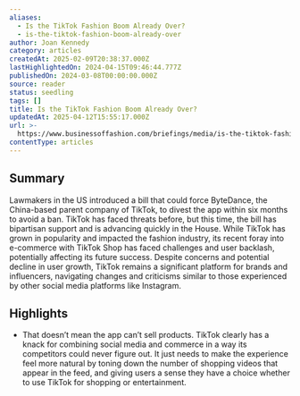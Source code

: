 ```yaml
---
aliases:
  - Is the TikTok Fashion Boom Already Over?
  - is-the-tiktok-fashion-boom-already-over
author: Joan Kennedy
category: articles
createdAt: 2025-02-09T20:38:37.000Z
lastHighlightedOn: 2024-04-15T09:46:44.777Z
publishedOn: 2024-03-08T00:00:00.000Z
source: reader
status: seedling
tags: []
title: Is the TikTok Fashion Boom Already Over?
updatedAt: 2025-04-12T15:55:17.000Z
url: >-
  https://www.businessoffashion.com/briefings/media/is-the-tiktok-fashion-boom-already-over/?utm_source=newsletter_professional_thisweek&utm_medium=email&utm_campaign=This_Week_In_Fashion_080324&utm_term=OP2GF4SGA5AGRD7V23HMUJXQ74&utm_content=top_story_title
contentType: articles
---
```

## Summary

Lawmakers in the US introduced a bill that could force ByteDance, the China-based parent company of TikTok, to divest the app within six months to avoid a ban. TikTok has faced threats before, but this time, the bill has bipartisan support and is advancing quickly in the House. While TikTok has grown in popularity and impacted the fashion industry, its recent foray into e-commerce with TikTok Shop has faced challenges and user backlash, potentially affecting its future success. Despite concerns and potential decline in user growth, TikTok remains a significant platform for brands and influencers, navigating changes and criticisms similar to those experienced by other social media platforms like Instagram.

## Highlights

- That doesn’t mean the app can’t sell products. TikTok clearly has a knack for combining social media and commerce in a way its competitors could never figure out. It just needs to make the experience feel more natural by toning down the number of shopping videos that appear in the feed, and giving users a sense they have a choice whether to use TikTok for shopping or entertainment.

